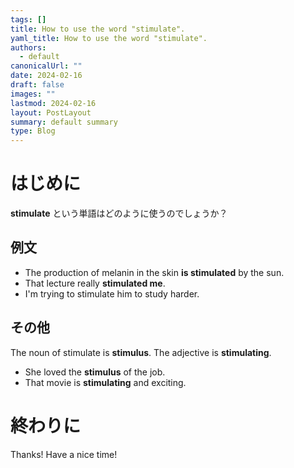 ```yaml
---
tags: []
title: How to use the word "stimulate".
yaml_title: How to use the word "stimulate".
authors:
  - default
canonicalUrl: ""
date: 2024-02-16
draft: false
images: ""
lastmod: 2024-02-16
layout: PostLayout
summary: default summary
type: Blog
---
```


# はじめに

**stimulate** という単語はどのように使うのでしょうか？

## 例文

- The production of melanin in the skin **is stimulated** by the sun.
- That lecture really **stimulated me**.
- I'm trying to stimulate him to study harder.

## その他

The noun of stimulate is **stimulus**.
The adjective is **stimulating**.

- She loved the **stimulus** of the job.
- That movie is **stimulating** and exciting.

# 終わりに

Thanks!
Have a nice time!
